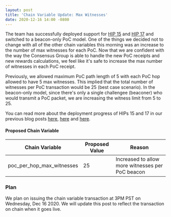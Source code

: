 ```yaml
---
layout: post
title: 'Chain Variable Update: Max Witnesses'
date: 2020-12-16 14:00 -0800
---
```


The team has successfully deployed support for
[HIP 15](https://github.com/helium/HIP/blob/master/0015-beaconing-rewards.md) and
[HIP 17](https://github.com/helium/HIP/blob/master/0017-hex-density-based-transmit-reward-scaling.md)
and switched to a beacon-only PoC model. One of the things we decided not to change with all of the
other chain variables this morning was an increase to the number of max witnesses for each PoC. Now
that we are confident with the way the Consensus Group is able to handle the new PoC receipts and
new rewards calculations, we feel like it's safe to increase the max number of witnesses in each PoC
receipt.

<!--truncate-->

Previously, we allowed maximum PoC path length of 5 with each PoC hop allowed to have 5 max
witnesses. This implied that the total number of witnesses per PoC transaction would be 25 (best
case scenario). In the beacon-only model, since there's only a single challengee (beaconer) who
would transmit a PoC packet, we are increasing the witness limit from 5 to 25.

You can read more about the deployment progress of HIPs 15 and 17 in our previous blog posts
[here](https://engineering.helium.comhttps://docs.helium.com/blog/2020/12/09/blockchain-release-hip-17.html),
[here](https://engineering.helium.comhttps://docs.helium.com/blog/2020/12/14/blockchain-release-hip-17-bugfixes.html)
and
[here](https://engineering.helium.comhttps://docs.helium.com/blog/2020/12/15/blockchain-release-hip-17-additional-bugfixes.html).

#### Proposed Chain Variable

| Chain Variable            | Proposed Value | Reason                                           |
| ------------------------- | -------------- | ------------------------------------------------ |
| poc_per_hop_max_witnesses | 25             | Increased to allow more witnesses per PoC beacon |

### Plan

We plan on issuing the chain variable transaction at 3PM PST on Wednesday, Dec 16 2020. We will
update this post to reflect the transaction on chain when it goes live.
